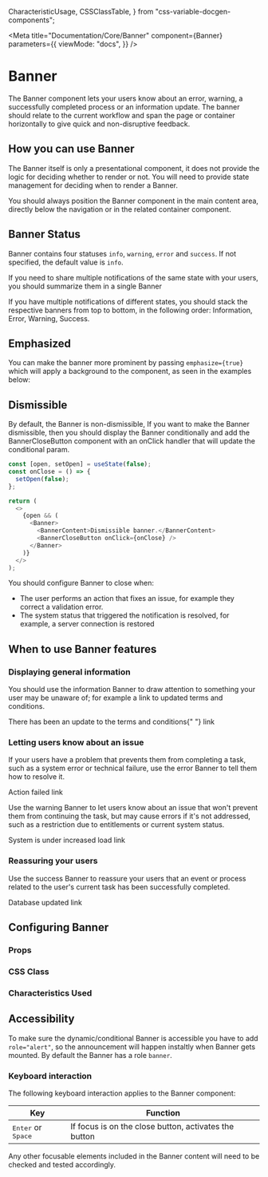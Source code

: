   CharacteristicUsage,
  CSSClassTable,
} from "css-variable-docgen-components";

<Meta
  title="Documentation/Core/Banner"
  component={Banner}
  parameters={{
    viewMode: "docs",
  }}
/>

# Banner

The Banner component lets your users know about an error, warning, a successfully completed process or an information update. The banner should relate to the current workflow
and span the page or container horizontally to give quick and non-disruptive feedback.

## How you can use Banner

The Banner itself is only a presentational component, it does not provide the logic for deciding whether to render
or not. You will need to provide state management for deciding when to render a Banner.

You should always position the Banner component in the main content area, directly below
the navigation or in the related container component.

<Canvas>
  <Story id="core-banner--default" />
</Canvas>

## Banner Status

Banner contains four statuses `info`, `warning`, `error` and `success`. If not specified, the default value is `info`.

<Canvas>
  <Story id="core-banner--statuses" />
</Canvas>

If you need to share multiple notifications of the same state with your users, you should summarize them in a single Banner

If you have multiple notifications of different states, you should stack the respective banners from top to bottom,
in the following order: Information, Error, Warning, Success.

## Emphasized

You can make the banner more prominent by passing `emphasize={true}` which will apply a background to the component, as seen in the examples below:

<Canvas>
  <Story id="core-banner--emphasized" />
</Canvas>

## Dismissible

By default, the Banner is non-dismissible, If you want to make the Banner dismissible, then you should display the Banner conditionally and add the BannerCloseButton component with an onClick handler that will update the conditional param.

```js
const [open, setOpen] = useState(false);
const onClose = () => {
  setOpen(false);
};

return (
  <>
    {open && (
      <Banner>
        <BannerContent>Dismissible banner.</BannerContent>
        <BannerCloseButton onClick={onClose} />
      </Banner>
    )}
  </>
);
```

<Canvas>
  <Story id="core-banner--controlled" />
</Canvas>

You should configure Banner to close when:

- The user performs an action that fixes an issue, for example they correct a validation error.
- The system status that triggered the notification is resolved, for example, a server connection is restored

## When to use Banner features

### Displaying general information

You should use the information Banner to draw attention to something your user may be unaware of; for example a link to updated terms and conditions.

<Canvas>
  <Banner>
    <BannerContent>
      There has been an update to the terms and conditions{" "}
      <Link href="#">link</Link>
    </BannerContent>
  </Banner>
</Canvas>

### Letting users know about an issue

If your users have a problem that prevents them from completing a task, such as a system error
or technical failure, use the error Banner to tell them how to resolve it.

<Canvas>
  <Banner status="error">
    <BannerContent>
      Action failed <Link href="#">link</Link>
    </BannerContent>
  </Banner>
</Canvas>

Use the warning Banner to let users know about an issue that won't prevent them from
continuing the task, but may cause errors if it's not addressed, such as a restriction due to entitlements
or current system status.

<Canvas>
  <Banner status="warning">
    <BannerContent>
      System is under increased load <Link href="#">link</Link>
    </BannerContent>
  </Banner>
</Canvas>

### Reassuring your users

Use the success Banner to reassure your users that an event or process related to the user's current
task has been successfully completed.

<Canvas>
  <Banner status="success">
    <BannerContent>
      Database updated <Link href="#">link</Link>
    </BannerContent>
  </Banner>
</Canvas>

## Configuring Banner

### Props

<ArgsTable of={Banner} />

### CSS Class

<CSSClassTable of={Banner} />

### Characteristics Used

<CharacteristicUsage of={Banner} />

## Accessibility

To make sure the dynamic/conditional Banner is accessible you have to add `role="alert"`, so the announcement will happen instaltly when Banner gets mounted. By default the Banner has a role `banner`.

### Keyboard interaction

The following keyboard interaction applies to the Banner component:

| Key                                  | Function                                              |
| ------------------------------------ | ----------------------------------------------------- |
| <kbd>Enter</kbd> or <kbd>Space</kbd> | If focus is on the close button, activates the button |

Any other focusable elements included in the Banner content will need to be checked and tested accordingly.

<HelpAndSupport />
